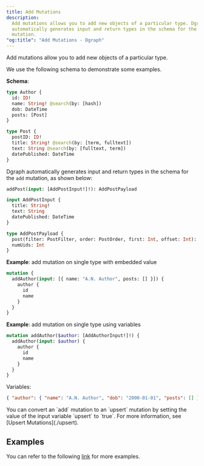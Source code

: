 ```yaml
---
title: Add Mutations
description:
  Add mutations allows you to add new objects of a particular type. Dgraph
  automatically generates input and return types in the schema for the add
  mutation.
"og:title": "Add Mutations - Dgraph"
---
```



<DgraphWIP />

Add mutations allow you to add new objects of a particular type.

We use the following schema to demonstrate some examples.

**Schema**:

```graphql
type Author {
  id: ID!
  name: String! @search(by: [hash])
  dob: DateTime
  posts: [Post]
}

type Post {
  postID: ID!
  title: String! @search(by: [term, fulltext])
  text: String @search(by: [fulltext, term])
  datePublished: DateTime
}
```

Dgraph automatically generates input and return types in the schema for the
`add` mutation, as shown below:

```graphql
addPost(input: [AddPostInput!]!): AddPostPayload

input AddPostInput {
  title: String!
  text: String
  datePublished: DateTime
}

type AddPostPayload {
  post(filter: PostFilter, order: PostOrder, first: Int, offset: Int): [Post]
  numUids: Int
}
```

**Example**: add mutation on single type with embedded value

```graphql
mutation {
  addAuthor(input: [{ name: "A.N. Author", posts: [] }]) {
    author {
      id
      name
    }
  }
}
```

**Example**: add mutation on single type using variables

```graphql
mutation addAuthor($author: [AddAuthorInput!]!) {
  addAuthor(input: $author) {
    author {
      id
      name
    }
  }
}
```

Variables:

```json
{ "author": { "name": "A.N. Author", "dob": "2000-01-01", "posts": [] } }
```

<Note>
  You can convert an `add` mutation to an `upsert` mutation by setting the value
  of the input variable `upsert` to `true`. For more information, see [Upsert
  Mutations](./upsert).
</Note>

## Examples

You can refer to the following
[link]({variables.repos.dgraph}/blob/main/graphql/resolve/add_mutation_test.yaml)
for more examples.
